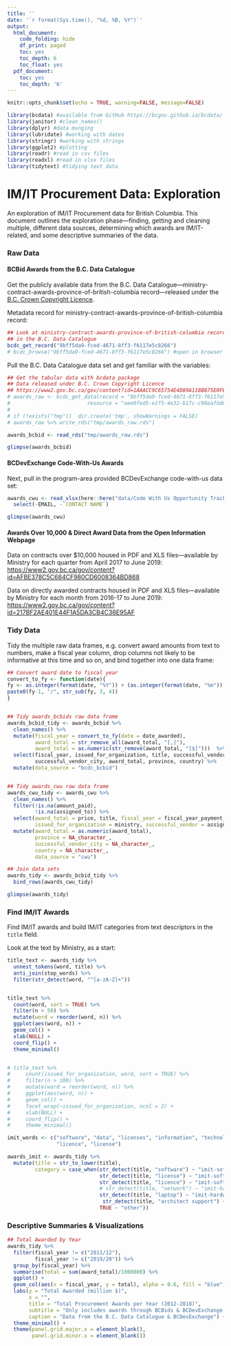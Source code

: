 ```yaml
---
title: ''
date: '`r format(Sys.time(), "%d, %B, %Y")`'
output:
  html_document:
    code_folding: hide
    df_print: paged
    toc: yes
    toc_depth: 6
    toc_float: yes
  pdf_document:
    toc: yes
    toc_depth: '6'
---
```


<!--
Copyright 2019 Province of British Columbia

Licensed under the Apache License, Version 2.0 (the "License");
you may not use this file except in compliance with the License.
You may obtain a copy of the License at

http://www.apache.org/licenses/LICENSE-2.0

Unless required by applicable law or agreed to in writing, software distributed under the License is distributed on an "AS IS" BASIS,
WITHOUT WARRANTIES OR CONDITIONS OF ANY KIND, either express or implied.
See the License for the specific language governing permissions and limitations under the License.
-->


```r
knitr::opts_chunk$set(echo = TRUE, warning=FALSE, message=FALSE)

library(bcdata) #available from GitHub https://bcgov.github.io/bcdata/
library(janitor) #clean_names()
library(dplyr) #data munging
library(lubridate) #working with dates
library(stringr) #working with strings
library(ggplot2) #plotting
library(readr) #read in csv files
library(readxl) #read in xlsx files
library(tidytext) #tidying text data
```

# IM/IT Procurement Data: Exploration

An exploration of IM/IT Procurement data for British Columbia. This document outlines the exploration phase---finding, getting and cleaning multiple, different data sources, determining which awards are IM/IT-related, and some descriptive summaries of the data.


### Raw Data

#### BCBid Awards from the B.C. Data Catalogue

Get the publicly available data from the B.C. Data Catalogue---ministry-contract-awards-province-of-british-columbia record---released under the [B.C. Crown Copyright Licence](https://www2.gov.bc.ca/gov/content?id=1AAACC9C65754E4D89A118B875E0FBDA).

Metadata record for ministry-contract-awards-province-of-british-columbia record:

```r
## Look at ministry-contract-awards-province-of-british-columbia record 
## in the B.C. Data Catalogue
bcdc_get_record("9bff5da9-fced-4671-8ff3-f6117e5c8266")
# bcdc_browse("9bff5da9-fced-4671-8ff3-f6117e5c8266") #open in browser
```

Pull the B.C. Data Catalogue data set and get familiar with the variables:

```r
## Get the tabular data with bcdata package
## Data released under B.C. Crown Copyright Licence
## https://www2.gov.bc.ca/gov/content?id=1AAACC9C65754E4D89A118B875E0FBDA
# awards_raw <- bcdc_get_data(record = "9bff5da9-fced-4671-8ff3-f6117e5c8266",
#                         resource = "aee0fed5-e1f5-4e32-b17c-c98eafdd0d36")
# 
# if (!exists("tmp"))  dir.create('tmp', showWarnings = FALSE)
# awards_raw %>% write_rds("tmp/awards_raw.rds")

awards_bcbid <- read_rds("tmp/awards_raw.rds")

glimpse(awards_bcbid)
```


#### BCDevExchange Code-With-Us Awards

Next, pull in the program-area provided BCDevExchange code-with-us data set:

```r
awards_cwu <- read_xlsx(here::here("data/Code With Us Opportunity Tracking.xlsx"), sheet = "Sheet1", skip = 6) %>% 
  select(-EMAIL, -`CONTACT NAME`)

glimpse(awards_cwu)
```


#### Awards Over 10,000 & Direct Award Data from the Open Information Webpage

Data on contracts over $10,000 housed in PDF and XLS files---available by Ministry for each quarter from April 2017 to June 2019: [https://www2.gov.bc.ca/gov/content?id=AFBE378C5C684CF980CD6008364BD868](https://www2.gov.bc.ca/gov/content?id=AFBE378C5C684CF980CD6008364BD868)


Data on directly awarded contracts housed in PDF and XLS files---available by Ministry for each month from 2016-17 to June 2019: [https://www2.gov.bc.ca/gov/content?id=217BF2AE401E44F1A5DA3CB4C36E95AF](https://www2.gov.bc.ca/gov/content?id=217BF2AE401E44F1A5DA3CB4C36E95AF)


### Tidy Data

Tidy the multiple raw data frames, e.g. convert award amounts from text to numbers, make a fiscal year column, drop columns not likely to be informative at this time and so on, and bind together into one data frame:

```r
## Convert award date to fiscal year
convert_to_fy <- function(date){
fy <- as.integer(format(date, "%Y")) + (as.integer(format(date, "%m")) >= 4)
paste0(fy-1, "/", str_sub(fy, 3, 4))
}


## Tidy awards_bcbids raw data frame
awards_bcbid_tidy <- awards_bcbid %>% 
  clean_names() %>%
  mutate(fiscal_year = convert_to_fy(date = date_awarded),
         award_total = str_remove_all(award_total, "[,]"),
         award_total = as.numeric(str_remove(award_total, "[$]")))  %>%
  select(fiscal_year, issued_for_organization, title, successful_vendor,
         successful_vendor_city, award_total, province, country) %>% 
  mutate(data_source = "bcdc_bcbid")


## Tidy awards_cwu raw data frame
awards_cwu_tidy <- awards_cwu %>% 
  clean_names() %>% 
  filter(!is.na(amount_paid),
         !is.na(assigned_to)) %>% 
  select(award_total = price, title, fiscal_year = fiscal_year_payment_was_made,
         issued_for_organization = ministry, successful_vendor = assigned_to) %>% 
  mutate(award_total = as.numeric(award_total),
         province = NA_character_,
         successful_vendor_city = NA_character_,
         country = NA_character_,
         data_source = "cwu")

## Join data sets
awards_tidy <- awards_bcbid_tidy %>%
  bind_rows(awards_cwu_tidy)

glimpse(awards_tidy)
```


### Find IM/IT Awards

Find IM/IT awards and build IM/IT categories from text descriptors in the `title` field.

Look at the text by Ministry, as a start:

```r
title_text <- awards_tidy %>%
  unnest_tokens(word, title) %>%
  anti_join(stop_words) %>% 
  filter(str_detect(word, "^[a-zA-Z]+"))


title_text %>%
  count(word, sort = TRUE) %>% 
  filter(n > 50) %>%
  mutate(word = reorder(word, n)) %>%
  ggplot(aes(word, n)) +
  geom_col() +
  xlab(NULL) +
  coord_flip() +
  theme_minimal()


# title_text %>%
#     count(issued_for_organization, word, sort = TRUE) %>% 
#     filter(n > 100) %>%
#     mutate(word = reorder(word, n)) %>%
#     ggplot(aes(word, n)) +
#     geom_col() +
#     facet_wrap(~issued_for_organization, ncol = 2) +
#     xlab(NULL) +
#     coord_flip() +
#     theme_minimal()
```


```r
imit_words <- c("software", "data", "licenses", "information", "technology",
                "licence", "license")

awards_imit <- awards_tidy %>%
  mutate(title = str_to_lower(title),
         category = case_when(str_detect(title, "software") ~ "imit-software",
                              str_detect(title, "license") ~ "imit-software",
                              str_detect(title, "licence") ~ "imit-software",
                              # str_detect(title, "network") ~ "imit-hardware",
                              str_detect(title, "laptop") ~ "imit-hardware",
                               str_detect(title, "architect support") ~ "imit-support",
                              TRUE ~ "other"))
```


### Descriptive Summaries & Visualizations

```r
## Total Awarded by Year
awards_tidy %>% 
  filter(fiscal_year != c("2011/12"),
         fiscal_year != c("2019/20")) %>% 
  group_by(fiscal_year) %>% 
  summarise(total = sum(award_total)/1000000) %>% 
  ggplot() +
  geom_col(aes(x = fiscal_year, y = total), alpha = 0.6, fill = "blue") +
  labs(y = "Total Awarded (million $)",
       x = "",
       title = "Total Procurement Awards per Year (2012-2018)",
       subtitle = "Only includes awards through BCBids & BCDevExchange Code With Us",
       caption = "Data from the B.C. Data Catalogue & BCDevExchange") +
  theme_minimal() +
  theme(panel.grid.major.x = element_blank(),
        panel.grid.minor.x = element_blank())
```

